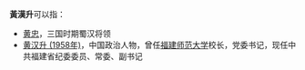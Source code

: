 '''黃漢升'''可以指：
* [[黄忠|黄忠]]，三国时期蜀汉将领
* [[黄汉升_(1958年)|黄汉升 (1958年)]]，中国政治人物，曾任[[福建师范大学|福建师范大学]]校长，党委书记，现任中共福建省纪委委员、常委、副书记

{{disambig|H汉升|Cat=三字黄姓人名消歧义}}